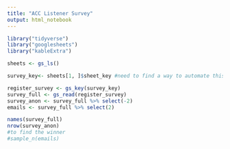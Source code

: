```yaml
---
title: "ACC Listener Survey"
output: html_notebook
---
```


```r
library("tidyverse")
library("googlesheets")
library("kableExtra")

sheets <- gs_ls()

survey_key<- sheets[1, ]$sheet_key #need to find a way to automate this right away. 

register_survey <- gs_key(survey_key)
survey_full <- gs_read(register_survey)
survey_anon <- survey_full %>% select(-2)
emails <- survey_full %>% select(2)

names(survey_full)
nrow(survey_anon)
#to find the winner
#sample_n(emails)
```